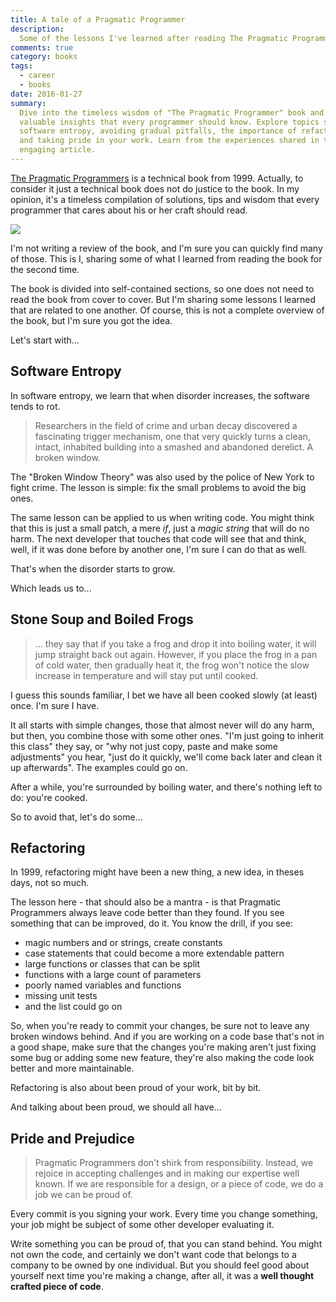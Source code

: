 ```yaml
---
title: A tale of a Pragmatic Programmer
description:
  Some of the lessons I've learned after reading The Pragmatic Programmers book.
comments: true
category: books
tags:
  - career
  - books
date: 2016-01-27
summary:
  Dive into the timeless wisdom of "The Pragmatic Programmer" book and discover
  valuable insights that every programmer should know. Explore topics such as
  software entropy, avoiding gradual pitfalls, the importance of refactoring,
  and taking pride in your work. Learn from the experiences shared in this
  engaging article.
---
```


[The Pragmatic Programmers](https://amzn.to/1KGgBxX) is a technical book
from 1999. Actually, to consider it just a technical book does not do justice to
the book. In my opinion, it's a timeless compilation of solutions, tips and
wisdom that every programmer that cares about his or her craft should read.

[![](https://ws-na.amazon-adsystem.com/widgets/q?_encoding=UTF8&ASIN=020161622X&Format=_SL110_&ID=AsinImage&MarketPlace=US&ServiceVersion=20070822&WS=1&tag=tempcodi0f-20)](https://www.amazon.com/gp/product/020161622X/ref=as_li_tl?ie=UTF8&camp=1789&creative=390957&creativeASIN=020161622X&linkCode=as2&tag=tempcodi0f-20&linkId=6QYSJR2Z4HZWZZUQ)

I'm not writing a review of the book, and I'm sure you can quickly find many of
those. This is I, sharing some of what I learned from reading the book for the
second time.

The book is divided into self-contained sections, so one does not need to read
the book from cover to cover. But I'm sharing some lessons I learned that are
related to one another. Of course, this is not a complete overview of the book,
but I'm sure you got the idea.

Let's start with...

## Software Entropy

In software entropy, we learn that when disorder increases, the software tends
to rot.

> Researchers in the field of crime and urban decay discovered a fascinating
> trigger mechanism, one that very quickly turns a clean, intact, inhabited
> building into a smashed and abandoned derelict. A broken window.

The "Broken Window Theory" was also used by the police of New York to fight
crime. The lesson is simple: fix the small problems to avoid the big ones.

The same lesson can be applied to us when writing code. You might think that
this is just a small patch, a mere _if_, just a _magic string_ that will do no
harm. The next developer that touches that code will see that and think, well,
if it was done before by another one, I'm sure I can do that as well.

That's when the disorder starts to grow.

Which leads us to...

## Stone Soup and Boiled Frogs

> ... they say that if you take a frog and drop it into boiling water, it will
> jump straight back out again. However, if you place the frog in a pan of cold
> water, then gradually heat it, the frog won't notice the slow increase in
> temperature and will stay put until cooked.

I guess this sounds familiar, I bet we have all been cooked slowly (at least)
once. I'm sure I have.

It all starts with simple changes, those that almost never will do any harm, but
then, you combine those with some other ones. "I'm just going to inherit this
class" they say, or "why not just copy, paste and make some adjustments" you
hear, "just do it quickly, we'll come back later and clean it up afterwards".
The examples could go on.

After a while, you're surrounded by boiling water, and there's nothing left to
do: you're cooked.

So to avoid that, let's do some...

## Refactoring

In 1999, refactoring might have been a new thing, a new idea, in theses days,
not so much.

The lesson here - that should also be a mantra - is that Pragmatic Programmers
always leave code better than they found. If you see something that can be
improved, do it. You know the drill, if you see:

- magic numbers and or strings, create constants
- case statements that could become a more extendable pattern
- large functions or classes that can be split
- functions with a large count of parameters
- poorly named variables and functions
- missing unit tests
- and the list could go on

So, when you're ready to commit your changes, be sure not to leave any broken
windows behind. And if you are working on a code base that's not in a good
shape, make sure that the changes you're making aren't just fixing some bug or
adding some new feature, they're also making the code look better and more
maintainable.

Refactoring is also about been proud of your work, bit by bit.

And talking about been proud, we should all have...

## Pride and Prejudice

> Pragmatic Programmers don't shirk from responsibility. Instead, we rejoice in
> accepting challenges and in making our expertise well known. If we are
> responsible for a design, or a piece of code, we do a job we can be proud of.

Every commit is you signing your work. Every time you change something, your job
might be subject of some other developer evaluating it.

Write something you can be proud of, that you can stand behind. You might not
own the code, and certainly we don't want code that belongs to a company to be
owned by one individual. But you should feel good about yourself next time
you're making a change, after all, it was a **well thought crafted piece of
code**.
